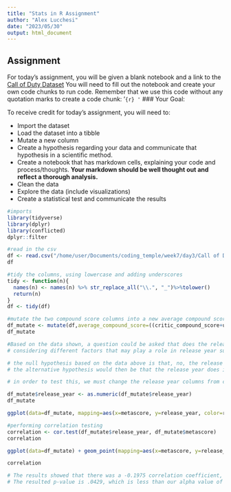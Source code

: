 ```yaml
---
title: "Stats in R Assignment"
author: "Alex Lucchesi"
date: "2023/05/30"
output: html_document
---
```


## Assignment
For today's assignment, you will be given a blank notebook and a link to the [Call of Duty Dataset](https://www.kaggle.com/datasets/beridzeg45/call-of-duty-reviews)
You will need to fill out the notebook and create your own code chunks to run code. Remember that we use this code without any quotation marks to create a code chunk:
'```{r}
'```
### Your Goal:

To receive credit for today's assignment, you will need to:

* Import the dataset
* Load the dataset into a tibble
* Mutate a new column
* Create a hypothesis regarding your data and communicate that hypothesis in a scientific method.
* Create a notebook that has markdown cells, explaining your code and process/thoughts. **Your markdown should be well thought out and reflect a thorough analysis.**
* Clean the data
* Explore the data (include visualizations)
* Create a statistical test and communicate the results
```r
#imports
library(tidyverse)
library(dplyr)
library(conflicted)
dplyr::filter
```

```r
#read in the csv
df <- read.csv("/home/user/Documents/coding_temple/week7/day3/Call of Duty Reviews.csv")
df
```

```r
#tidy the columns, using lowercase and adding underscores
tidy <- function(n){
  names(n) <- names(n) %>% str_replace_all("\\.", "_")%>%tolower()
  return(n)
}
df <- tidy(df)
```

```r
#mutate the two compound score columns into a new average compound score between the two
df_mutate <- mutate(df,average_compound_score=((critic_compound_score+user_compound_score)/2))
df_mutate
```

```r
#Based on the data shown, a question could be asked that does the release year per each Call of Duty release have a direct correlation on the received metascore,
# considering different factors that may play a role in release year such as public attention and hype, Activision's promo budget different per year, etc

# the null hypothesis based on the data above is that, no, the release year does not have a direct correlation on the received metascore of the game.
# the alternative hypothesis would then be that the release year does indeed have a direct correlation on the received metascore of the game.
```

```r
# in order to test this, we must change the release year columns from character type to numeric first

df_mutate$release_year <- as.numeric(df_mutate$release_year)
df_mutate
```

```r
ggplot(data=df_mutate, mapping=aes(x=metascore, y=release_year, color=release_year))
```

```r
#performing correlation testing
correlation <- cor.test(df_mutate$release_year, df_mutate$metascore)
correlation
```

```r
ggplot(data=df_mutate) + geom_point(mapping=aes(x=metascore, y=release_year, color=release_year))
```

```r
correlation
```

```r
# The results showed that there was a -0.1975 correlation coefficient, showing there is a very weak negative correlation between metascore and the release year
# The resulted p-value is .0429, which is less than our alpha value of 0.05, showing that we would reject the null hypothesis in favor of the alternative hypothesis
```



